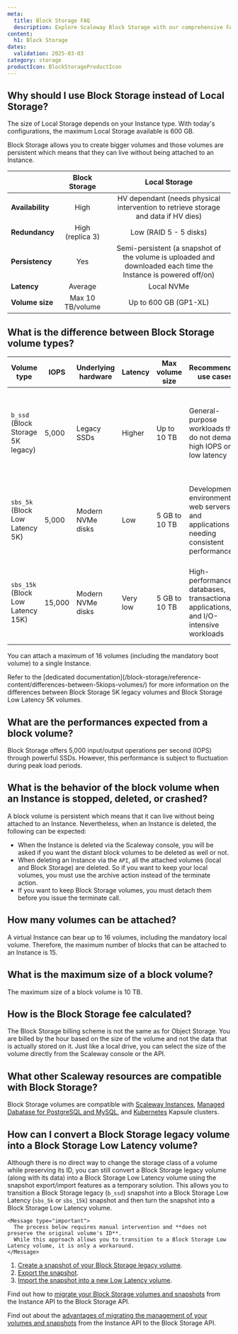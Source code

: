 ```yaml
---
meta:
  title: Block Storage FAQ
  description: Explore Scaleway Block Storage with our comprehensive FAQ covering performance, persistence, and more. Learn how Block Storage compares to Local Storage and its compatibility with Scaleway resources.
content:
  h1: Block Storage
dates:
  validation: 2025-03-03
category: storage
productIcon: BlockStorageProductIcon
---
```


## Why should I use Block Storage instead of Local Storage?

The size of Local Storage depends on your Instance type. With today's configurations, the maximum Local Storage available is 600 GB.

Block Storage allows you to create bigger volumes and those volumes are persistent which means that they can live without being attached to an Instance.

|                    |         **Block Storage**         |           **Local Storage**                                                                                    |
|--------------------|:---------------------------------:|:--------------------------------------------------------------------------------------------------------------:|
| **Availability**   | High                              | HV dependant (needs physical intervention to retrieve storage and data if HV dies)                             |
| **Redundancy**     | High (replica 3)                  | Low (RAID 5 - 5 disks)                                                                                         |
| **Persistency**    | Yes                               | Semi-persistent (a snapshot of the volume is uploaded and downloaded each time the Instance is powered off/on) |
| **Latency**        | Average                           | Local NVMe                                                                                                     |
| **Volume size**    | Max 10 TB/volume                  | Up to 600 GB (GP1-XL)                                                                                          |

## What is the difference between Block Storage volume types?

| Volume type                   | IOPS | Underlying hardware         | Latency         | Max volume size | Recommended use cases | Availability & resilience |
|-----------------------------------|----------|--------------------------------|---------------------|----------------------|-------------------------|----------------------------|
| `b_ssd` (Block Storage 5K legacy) | 5,000    | Legacy SSDs                    | Higher              | Up to 10 TB          | General-purpose workloads that do not demand high IOPS or low latency | Data is replicated three times across multiple disks for high availability and integrity |
| `sbs_5k` (Block Low Latency 5K)   | 5,000    | Modern NVMe disks               | Low                 | 5 GB to 10 TB        | Development environments, web servers, and applications needing consistent performance | 99.99% SLA, triple-replicated data to safeguard against hardware failures |
| `sbs_15k` (Block Low Latency 15K) | 15,000   | Modern NVMe disks               | Very low           | 5 GB to 10 TB        | High-performance databases, transactional applications, and I/O-intensive workloads | 99.99% SLA, triple-replicated data to safeguard against hardware failures |

You can attach a maximum of 16 volumes (including the mandatory boot volume) to a single Instance.

<Message type="tip">
  Refer to the [dedicated documentation](/block-storage/reference-content/differences-between-5kiops-volumes/) for more information on the differences between Block Storage 5K legacy volumes and Block Storage Low Latency 5K volumes.
</Message>

## What are the performances expected from a block volume?

Block Storage offers 5,000 input/output operations per second (IOPS) through powerful SSDs.
However, this performance is subject to fluctuation during peak load periods.

## What is the behavior of the block volume when an Instance is stopped, deleted, or crashed?

A block volume is persistent which means that it can live without being attached to an Instance. Nevertheless, when an Instance is deleted, the following can be expected:

- When the Instance is deleted via the Scaleway console, you will be asked if you want the distant block volumes to be deleted as well or not.
- When deleting an Instance via the `API`, all the attached volumes (local and Block Storage) are deleted. So if you want to keep your local volumes, you must use the archive action instead of the terminate action.
- If you want to keep Block Storage volumes, you must detach them before you issue the terminate call.

## How many volumes can be attached?

A virtual Instance can bear up to 16 volumes, including the mandatory local volume.
Therefore, the maximum number of blocks that can be attached to an Instance is 15.

## What is the maximum size of a block volume?

The maximum size of a block volume is 10 TB.

## How is the Block Storage fee calculated?

The Block Storage billing scheme is not the same as for Object Storage. You are billed by the hour based on the size of the volume and not the data that is actually stored on it. Just like a local drive, you can select the size of the volume directly from the Scaleway console or the API.

## What other Scaleway resources are compatible with Block Storage?

Block Storage volumes are compatible with [Scaleway Instances](/instances/), [Managed Dabatase for PostgreSQL and MySQL](/managed-databases-for-postgresql-and-mysql/), and [Kubernetes](/kubernetes/) Kapsule clusters.

## How can I convert a Block Storage legacy volume into a Block Storage Low Latency volume?



Although there is no direct way to change the storage class of a volume while preserving its ID, you can still convert a Block Storage legacy volume (along with its data) into a Block Storage Low Latency volume using the snapshot export/import features as a temporary solution. This allows you to transition a Block Storage legacy (`b_ssd`) snapshot into a Block Storage Low Latency (`sbs_5k` or `sbs_15k`) snapshot and then turn the snapshot into a Block Storage Low Latency volume.

    <Message type="important">
      The process below requires manual intervention and **does not preserve the original volume's ID**.
      While this approach allows you to transition to a Block Storage Low Latency volume, it is only a workaround.
    </Message>

1. [Create a snapshot of your Block Storage legacy volume](/instances/how-to/create-a-snapshot/).
2. [Export the snapshot](/instances/api-cli/snapshot-import-export-feature/#exporting-snapshots).
3. [Import the snapshot into a new Low Latency volume](https://www.scaleway.com/en/developers/api/block/#path-snapshot-import-a-snapshot-from-a-scaleway-object-storage-bucket).

Find out how to [migrate your Block Storage volumes and snapshots](/instances/how-to/migrate-volumes-snapshots-to-sbs/) from the Instance API to the Block Storage API.

Find out about the [advantages of migrating the management of your volumes and snapshots](/block-storage/reference-content/advantages-migrating-to-sbs) from the Instance API to the Block Storage API.
